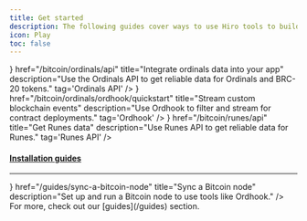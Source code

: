 ```yaml
---
title: Get started
description: The following guides cover ways to use Hiro tools to build with Ordinals, BRC-20, and Runes.
icon: Play
toc: false
---
```



<div className='flex flex-col space-y-10'>

<Cards>
  <SecondaryCard
    className="group"
    icon={<API className='transition-colors duration-500 ease-in-out group-hover:text-primary' />}
    href="/bitcoin/ordinals/api"
    title="Integrate ordinals data into your app"
    description="Use the Ordinals API to get reliable data for Ordinals and BRC-20 tokens."
    tag='Ordinals API'
  />
  <SecondaryCard
    className="group"
    icon={<Chainhook className='transition-colors duration-500 ease-in-out group-hover:text-primary' />}
    href="/bitcoin/ordinals/ordhook/quickstart"
    title="Stream custom blockchain events"
    description="Use Ordhook to filter and stream for contract deployments."
    tag='Ordhook'
  />
  <SecondaryCard
    className="group"
    icon={<API className='transition-colors duration-500 ease-in-out group-hover:text-primary' />}
    href="/bitcoin/runes/api"
    title="Get Runes data"
    description="Use Runes API to get reliable data for Runes."
    tag='Runes API'
  />
</Cards>

<div className='flex flex-col space-y-3'>

<h4 id="installation-guides" className="scroll-m-20">
  <a href="#installation-guides" className="not-prose group text-muted-foreground uppercase">Installation guides</a>
</h4>

---

<Cards>
  <SmallCard
    className="group"
    icon={<BitcoinIcon className='transition-colors duration-500 ease-in-out group-hover:text-primary' />}
    href="/guides/sync-a-bitcoin-node"
    title="Sync a Bitcoin node"
    description="Set up and run a Bitcoin node to use tools like Ordhook."
  />
</Cards>

</div>

<Callout type="tip">
For more, check out our [guides](/guides) section.
</Callout>

</div>
